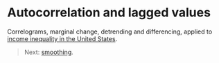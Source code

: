 <style>@import url(style.css);</style>

# Autocorrelation and lagged values

Correlograms, marginal change, detrending and differencing, applied to [income inequality in the United States](http://www.perdomocore.com/2012/will-inequality-continue-to-get-worse-r-to-the-rescue/).

> Next: [smoothing](93_smoothing.html).
